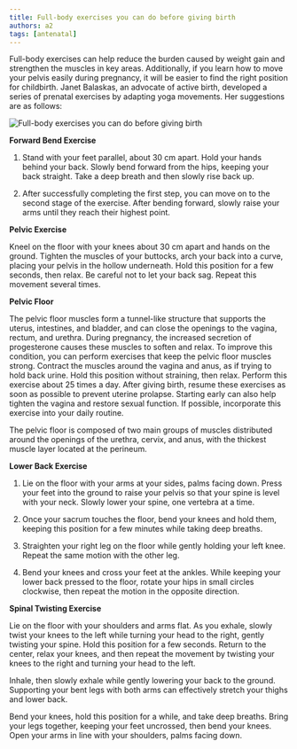```yaml
---
title: Full-body exercises you can do before giving birth
authors: a2
tags: [antenatal]
---
```



Full-body exercises can help reduce the burden caused by weight gain and strengthen the muscles in key areas. Additionally, if you learn how to move your pelvis easily during pregnancy, it will be easier to find the right position for childbirth. Janet Balaskas, an advocate of active birth, developed a series of prenatal exercises by adapting yoga movements. Her suggestions are as follows:

<!-- truncate -->
![Full-body exercises you can do before giving birth](https://pic.ladysvoa.com/upload/2024916/m50Oz6G7oIz1MaDFfbXF_.jpeg)

**Forward Bend Exercise**

1. Stand with your feet parallel, about 30 cm apart. Hold your hands behind your back. Slowly bend forward from the hips, keeping your back straight. Take a deep breath and then slowly rise back up.

2. After successfully completing the first step, you can move on to the second stage of the exercise. After bending forward, slowly raise your arms until they reach their highest point.

**Pelvic Exercise**

Kneel on the floor with your knees about 30 cm apart and hands on the ground. Tighten the muscles of your buttocks, arch your back into a curve, placing your pelvis in the hollow underneath. Hold this position for a few seconds, then relax. Be careful not to let your back sag. Repeat this movement several times.

**Pelvic Floor**

The pelvic floor muscles form a tunnel-like structure that supports the uterus, intestines, and bladder, and can close the openings to the vagina, rectum, and urethra. During pregnancy, the increased secretion of progesterone causes these muscles to soften and relax. To improve this condition, you can perform exercises that keep the pelvic floor muscles strong. Contract the muscles around the vagina and anus, as if trying to hold back urine. Hold this position without straining, then relax. Perform this exercise about 25 times a day. After giving birth, resume these exercises as soon as possible to prevent uterine prolapse. Starting early can also help tighten the vagina and restore sexual function. If possible, incorporate this exercise into your daily routine.

The pelvic floor is composed of two main groups of muscles distributed around the openings of the urethra, cervix, and anus, with the thickest muscle layer located at the perineum.

**Lower Back Exercise**

1. Lie on the floor with your arms at your sides, palms facing down. Press your feet into the ground to raise your pelvis so that your spine is level with your neck. Slowly lower your spine, one vertebra at a time.

2. Once your sacrum touches the floor, bend your knees and hold them, keeping this position for a few minutes while taking deep breaths.

3. Straighten your right leg on the floor while gently holding your left knee. Repeat the same motion with the other leg.

4. Bend your knees and cross your feet at the ankles. While keeping your lower back pressed to the floor, rotate your hips in small circles clockwise, then repeat the motion in the opposite direction.

**Spinal Twisting Exercise**

Lie on the floor with your shoulders and arms flat. As you exhale, slowly twist your knees to the left while turning your head to the right, gently twisting your spine. Hold this position for a few seconds. Return to the center, relax your knees, and then repeat the movement by twisting your knees to the right and turning your head to the left.

Inhale, then slowly exhale while gently lowering your back to the ground. Supporting your bent legs with both arms can effectively stretch your thighs and lower back.

Bend your knees, hold this position for a while, and take deep breaths. Bring your legs together, keeping your feet uncrossed, then bend your knees. Open your arms in line with your shoulders, palms facing down.

<Utterances
  repo="lbykoo/docusaurus"
  issueTerm="url" 
  theme="github-light"
/>